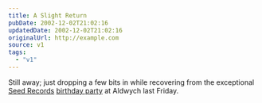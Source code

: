 ```yaml
---
title: A Slight Return
pubDate: 2002-12-02T21:02:16
updatedDate: 2002-12-02T21:02:16
originalUrl: http://example.com
source: v1
tags:
  - "v1"
---
```


Still away; just dropping a few bits in while recovering from the exceptional [Seed Records][1] [birthday party][2] at Aldwych last Friday.

[1]: http://www.seedrecords.co.uk/
[2]: http://www.delta-9.net/show.php?id=/features/ulg3.html "Delta-9: Photos from UnderLondonGround (hopefully other people will post photos, too)"
